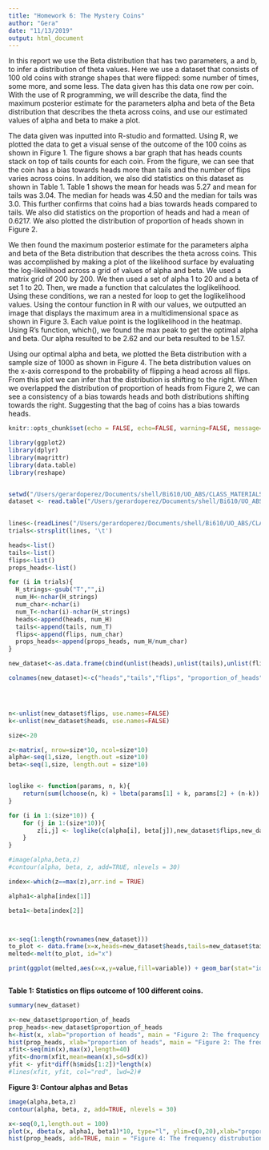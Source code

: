 ```yaml
---
title: "Homework 6: The Mystery Coins"
author: "Gera"
date: "11/13/2019"
output: html_document
---
```




In this report we use the Beta distribution that has two parameters, a and b, to infer a distribution of theta values. Here we use a dataset that consists of 100 old coins with strange shapes that were flipped: some number of times, some more, and some less. The data given has this data one row per coin. With the use of R programming, we will describe the data, find the maximum posterior estimate for the parameters alpha and beta of the Beta distribution that describes the theta across coins, and use our estimated values of alpha and beta to make a plot.

The data given was inputted into R-studio and formatted. Using R, we plotted the data to get a visual sense of the outcome of the 100 coins as shown in Figure 1. The figure shows a bar graph that has  heads counts stack on top of tails counts for each coin. From the figure, we can see that the coin has a bias towards heads more than tails and the number of flips varies across coins. In addition, we also did statistics on this dataset as shown in Table 1. Table 1 shows the mean for heads was 5.27 and mean for tails was 3.04. The median for heads was 4.50 and the median for tails was 3.0. This further confirms that coins had a bias towards heads compared to tails. We also did statistics on the proportion of heads and had a mean of 0.6217. We also plotted the distribution of proportion of heads shown in Figure 2. 

We then found the maximum posterior estimate for the parameters alpha and beta of the Beta distribution that describes the theta across coins. This was accomplished by making a plot of the likelihood surface by evaluating the log-likelihood across a grid of values of alpha and beta. We used a matrix grid of 200 by 200. We then used a set of alpha 1 to 20 and a beta of set 1 to 20. Then, we made a function that calculates the loglikelihood. Using these conditions, we ran a nested for loop to get the loglikelihood values. Using the contour function in R with our values, we outputted an image that displays the maximum area in a multidimensional space as shown in Figure 3.  Each value point is the loglikelihood in the heatmap. Using R’s function, which(), we found the max peak to get the optimal alpha and beta. Our alpha resulted to be 2.62 and our beta resulted to be 1.57. 

Using our optimal alpha and beta, we plotted the Beta distribution with a sample size of 1000 as shown in Figure 4. The beta distribution values on the x-axis correspond to the probability of flipping a head across all flips. From this plot we can infer that the distribution is shifting to the right. When we overlapped the distribution of proportion of heads from Figure 2, we can see a consistency of a bias towards heads and both distributions shifting towards the right. Suggesting that the bag of coins has a bias towards heads.


```r
knitr::opts_chunk$set(echo = FALSE, echo=FALSE, warning=FALSE, message=FALSE)

library(ggplot2)
library(dplyr)
library(magrittr)
library(data.table)
library(reshape)


setwd("/Users/gerardoperez/Documents/shell/Bi610/UO_ABS/CLASS_MATERIALS/Homeworks")
dataset <- read.table("/Users/gerardoperez/Documents/shell/Bi610/UO_ABS/CLASS_MATERIALS/Homeworks/coin_flips.txt", header = F, stringsAsFactors = F)

  
lines<-(readLines("/Users/gerardoperez/Documents/shell/Bi610/UO_ABS/CLASS_MATERIALS/Homeworks/coin_flips.txt"))
trials<-strsplit(lines, '\t') 

heads<-list()
tails<-list()
flips<-list()
props_heads<-list()

for (i in trials){
  H_strings<-gsub("T","",i)
  num_H<-nchar(H_strings)
  num_char<-nchar(i)
  num_T<-nchar(i)-nchar(H_strings)
  heads<-append(heads, num_H)
  tails<-append(tails, num_T)
  flips<-append(flips, num_char)
  props_heads<-append(props_heads, num_H/num_char)
}

new_dataset<-as.data.frame(cbind(unlist(heads),unlist(tails),unlist(flips),unlist(props_heads)))

colnames(new_dataset)<-c("heads","tails","flips", "proportion_of_heads")




n<-unlist(new_dataset$flips, use.names=FALSE)
k<-unlist(new_dataset$heads, use.names=FALSE)

size<-20

z<-matrix(, nrow=size*10, ncol=size*10)
alpha<-seq(1,size, length.out =size*10)
beta<-seq(1,size, length.out = size*10)


loglike <- function(params, n, k){
    return(sum(lchoose(n, k) + lbeta(params[1] + k, params[2] + (n-k)) - lbeta(params[1], params[2])))
}

for (i in 1:(size*10)) {
    for (j in 1:(size*10)){
        z[i,j] <- loglike(c(alpha[i], beta[j]),new_dataset$flips,new_dataset$heads)
    }
}

#image(alpha,beta,z)
#contour(alpha, beta, z, add=TRUE, nlevels = 30)

index<-which(z==max(z),arr.ind = TRUE)

alpha1<-alpha[index[1]]

beta1<-beta[index[2]]




```



```r


x<-seq(1:length(rownames(new_dataset)))
to_plot <- data.frame(x=x,heads=new_dataset$heads,tails=new_dataset$tails)
melted<-melt(to_plot, id="x")

print(ggplot(melted,aes(x=x,y=value,fill=variable)) + geom_bar(stat="identity", alpha=.5)+ labs(title="Figure 1:The flips outcome of 100 different coins ", x="coin number", y="flips")+ scale_x_continuous(breaks = seq(0, 100, by = 5))+scale_y_continuous(breaks = seq(0, 25, by = 1)))



```

**Table 1: Statistics on flips outcome of 100 different coins.**
```r

summary(new_dataset) 

```


```r



x<-new_dataset$proportion_of_heads
prop_heads<-new_dataset$proportion_of_heads
h<-hist(x, xlab="proportion of heads", main = "Figure 2: The frequency distrubution of proportion of heads" )
hist(prop_heads, xlab="proportion of heads", main = "Figure 2: The frequency distrubution of proportion of heads" )
xfit<-seq(min(x),max(x),length=40) 
yfit<-dnorm(xfit,mean=mean(x),sd=sd(x)) 
yfit <- yfit*diff(h$mids[1:2])*length(x) 
#lines(xfit, yfit, col="red", lwd=2)#

```


**Figure 3: Contour alphas and Betas**
```r

image(alpha,beta,z)
contour(alpha, beta, z, add=TRUE, nlevels = 30)

```


```r


x<-seq(0,1,length.out = 100)
plot(x, dbeta(x, alpha1, beta1)*10, type="l", ylim=c(0,20),xlab="proportion of heads", ylab="Frequency", main="Figure 4: Plotting Beta distribution with optimal alpha and beta plus \n the frequency distrubution of proportion of heads" )
hist(prop_heads, add=TRUE, main = "Figure 4: The frequency distrubution of proportion of heads")




```